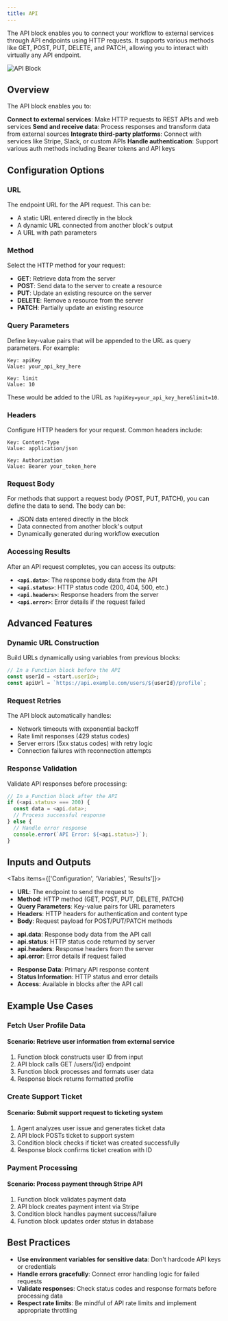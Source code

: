 ```yaml
---
title: API
---
```



The API block enables you to connect your workflow to external services through API endpoints using HTTP requests. It supports various methods like GET, POST, PUT, DELETE, and PATCH, allowing you to interact with virtually any API endpoint.

<div className="flex justify-center">
  <Image
    src="/static/blocks/api.png"
    alt="API Block"
    width={500}
    height={400}
    className="my-6"
  />
</div>

## Overview

The API block enables you to:

<Steps>
  <Step>
    <strong>Connect to external services</strong>: Make HTTP requests to REST APIs and web services
  </Step>
  <Step>
    <strong>Send and receive data</strong>: Process responses and transform data from external sources
  </Step>
  <Step>
    <strong>Integrate third-party platforms</strong>: Connect with services like Stripe, Slack, or custom APIs
  </Step>
  <Step>
    <strong>Handle authentication</strong>: Support various auth methods including Bearer tokens and API keys
  </Step>
</Steps>

## Configuration Options

### URL

The endpoint URL for the API request. This can be:

- A static URL entered directly in the block
- A dynamic URL connected from another block's output
- A URL with path parameters

### Method

Select the HTTP method for your request:

- **GET**: Retrieve data from the server
- **POST**: Send data to the server to create a resource
- **PUT**: Update an existing resource on the server
- **DELETE**: Remove a resource from the server
- **PATCH**: Partially update an existing resource

### Query Parameters

Define key-value pairs that will be appended to the URL as query parameters. For example:

```
Key: apiKey
Value: your_api_key_here

Key: limit
Value: 10
```

These would be added to the URL as `?apiKey=your_api_key_here&limit=10`.

### Headers

Configure HTTP headers for your request. Common headers include:

```
Key: Content-Type
Value: application/json

Key: Authorization
Value: Bearer your_token_here
```

### Request Body

For methods that support a request body (POST, PUT, PATCH), you can define the data to send. The body can be:

- JSON data entered directly in the block
- Data connected from another block's output
- Dynamically generated during workflow execution

### Accessing Results

After an API request completes, you can access its outputs:

- **`<api.data>`**: The response body data from the API
- **`<api.status>`**: HTTP status code (200, 404, 500, etc.)
- **`<api.headers>`**: Response headers from the server
- **`<api.error>`**: Error details if the request failed

## Advanced Features

### Dynamic URL Construction

Build URLs dynamically using variables from previous blocks:

```javascript
// In a Function block before the API
const userId = <start.userId>;
const apiUrl = `https://api.example.com/users/${userId}/profile`;
```

### Request Retries

The API block automatically handles:
- Network timeouts with exponential backoff
- Rate limit responses (429 status codes)
- Server errors (5xx status codes) with retry logic
- Connection failures with reconnection attempts

### Response Validation

Validate API responses before processing:

```javascript
// In a Function block after the API
if (<api.status> === 200) {
  const data = <api.data>;
  // Process successful response
} else {
  // Handle error response
  console.error(`API Error: ${<api.status>}`);
}
```

## Inputs and Outputs

<Tabs items={['Configuration', 'Variables', 'Results']}>
  <Tab>
    <ul className="list-disc space-y-2 pl-6">
      <li>
        <strong>URL</strong>: The endpoint to send the request to
      </li>
      <li>
        <strong>Method</strong>: HTTP method (GET, POST, PUT, DELETE, PATCH)
      </li>
      <li>
        <strong>Query Parameters</strong>: Key-value pairs for URL parameters
      </li>
      <li>
        <strong>Headers</strong>: HTTP headers for authentication and content type
      </li>
      <li>
        <strong>Body</strong>: Request payload for POST/PUT/PATCH methods
      </li>
    </ul>
  </Tab>
  <Tab>
    <ul className="list-disc space-y-2 pl-6">
      <li>
        <strong>api.data</strong>: Response body data from the API call
      </li>
      <li>
        <strong>api.status</strong>: HTTP status code returned by server
      </li>
      <li>
        <strong>api.headers</strong>: Response headers from the server
      </li>
      <li>
        <strong>api.error</strong>: Error details if request failed
      </li>
    </ul>
  </Tab>
  <Tab>
    <ul className="list-disc space-y-2 pl-6">
      <li>
        <strong>Response Data</strong>: Primary API response content
      </li>
      <li>
        <strong>Status Information</strong>: HTTP status and error details
      </li>
      <li>
        <strong>Access</strong>: Available in blocks after the API call
      </li>
    </ul>
  </Tab>
</Tabs>

## Example Use Cases

### Fetch User Profile Data

<div className="mb-4 rounded-md border p-4">
  <h4 className="font-medium">Scenario: Retrieve user information from external service</h4>
  <ol className="list-decimal pl-5 text-sm">
    <li>Function block constructs user ID from input</li>
    <li>API block calls GET /users/&#123;id&#125; endpoint</li>
    <li>Function block processes and formats user data</li>
    <li>Response block returns formatted profile</li>
  </ol>
</div>

### Create Support Ticket

<div className="mb-4 rounded-md border p-4">
  <h4 className="font-medium">Scenario: Submit support request to ticketing system</h4>
  <ol className="list-decimal pl-5 text-sm">
    <li>Agent analyzes user issue and generates ticket data</li>
    <li>API block POSTs ticket to support system</li>
    <li>Condition block checks if ticket was created successfully</li>
    <li>Response block confirms ticket creation with ID</li>
  </ol>
</div>

### Payment Processing

<div className="mb-4 rounded-md border p-4">
  <h4 className="font-medium">Scenario: Process payment through Stripe API</h4>
  <ol className="list-decimal pl-5 text-sm">
    <li>Function block validates payment data</li>
    <li>API block creates payment intent via Stripe</li>
    <li>Condition block handles payment success/failure</li>
    <li>Function block updates order status in database</li>
  </ol>
</div>

## Best Practices

- **Use environment variables for sensitive data**: Don't hardcode API keys or credentials
- **Handle errors gracefully**: Connect error handling logic for failed requests
- **Validate responses**: Check status codes and response formats before processing data
- **Respect rate limits**: Be mindful of API rate limits and implement appropriate throttling
